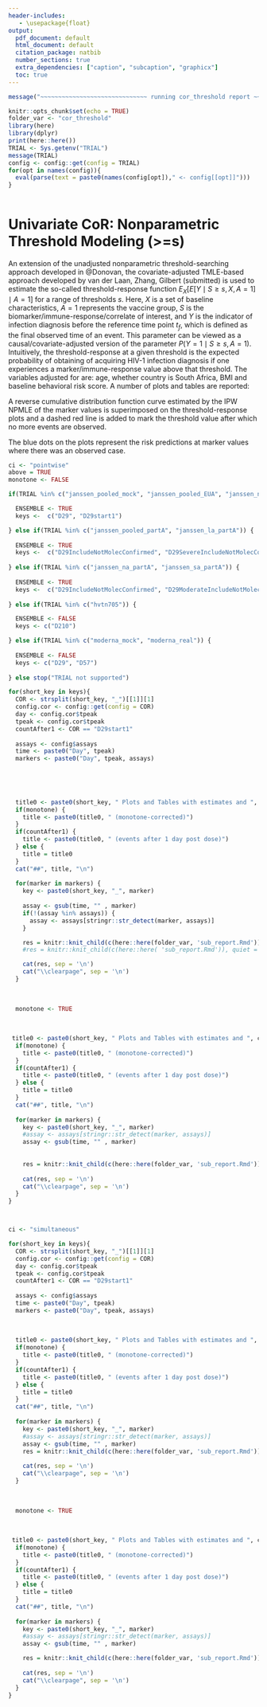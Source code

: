 ```yaml
---
header-includes:
   - \usepackage{float}
output:
  pdf_document: default
  html_document: default
  citation_package: natbib
  number_sections: true
  extra_dependencies: ["caption", "subcaption", "graphicx"]
  toc: true
---
```


```r
message("~~~~~~~~~~~~~~~~~~~~~~~~~~~~~~ running cor_threshold report ~~~~~~~~~~~~~~~~~~~~~~~~~~~~~~~")
```


```r
knitr::opts_chunk$set(echo = TRUE)
folder_var <- "cor_threshold"
library(here)
library(dplyr)
print(here::here())
TRIAL <- Sys.getenv("TRIAL")
message(TRIAL)
config <- config::get(config = TRIAL)
for(opt in names(config)){
  eval(parse(text = paste0(names(config[opt])," <- config[[opt]]")))
}
 
```

# Univariate CoR: Nonparametric Threshold Modeling (>=s)

An extension of the unadjusted nonparametric threshold-searching approach
developed in @Donovan, the covariate-adjusted TMLE-based approach developed by
van der Laan, Zhang, Gilbert (submitted) is used to estimate the so-called
threshold-response function $E_X[ E[Y \mid S \geq s, X, A = 1] \mid A=1]$ for a
range of thresholds $s$. Here, $X$ is a set of baseline characteristics, $A=1$
represents the vaccine group, $S$ is the biomarker/immune-response/correlate of
interest, and $Y$ is the indicator of infection diagnosis before the reference time point
$t_f$, which is defined as the final observed time of an event. This parameter can be viewed as a causal/covariate-adjusted version of
the parameter $P(Y=1 \mid S \geq s, A=1)$. Intuitively, the threshold-response
at a given threshold is the expected probability of obtaining of acquiring HIV-1 infection diagnosis if
one experiences a marker/immune-response value above that threshold. The variables adjusted for are: age, whether country is South Africa, BMI and baseline behavioral risk score. A
number of plots and tables are reported:
\begin{enumerate}
\item A plot and table with risk estimates and point-wise 95\% confidence intervals
\item A plot and table with risk estimates and simultaneous 95\% confidence bands
\item Monotone-corrected versions of 1 and 2.
\end{enumerate}

A reverse cumulative distribution function curve estimated by the IPW NPMLE of
the marker values is superimposed on the threshold-response plots and a dashed
red line is added to mark the threshold value after which no more events are
observed.

The blue dots on the plots represent the risk predictions at marker values where there was an observed case.

 

\newpage

```r
 
ci <- "pointwise"
above = TRUE
monotone <- FALSE

```

```r

if(TRIAL %in% c("janssen_pooled_mock", "janssen_pooled_EUA", "janssen_na_mock", "janssen_na_EUA", "janssen_la_mock", "janssen_la_EUA", "janssen_sa_mock", 'janssen_sa_EUA', "janssen_trial_EUA")) {

  ENSEMBLE <- TRUE
  keys <-  c("D29", "D29start1") 

} else if(TRIAL %in% c("janssen_pooled_partA", "janssen_la_partA")) {
  
  ENSEMBLE <- TRUE
  keys <-  c("D29IncludeNotMolecConfirmed", "D29SevereIncludeNotMolecConfirmed", "D29ModerateIncludeNotMolecConfirmed")
 
} else if(TRIAL %in% c("janssen_na_partA", "janssen_sa_partA")) {
  
  ENSEMBLE <- TRUE
  keys <-  c("D29IncludeNotMolecConfirmed", "D29ModerateIncludeNotMolecConfirmed")
 
} else if(TRIAL %in% c("hvtn705")) {

  ENSEMBLE <- FALSE
  keys <- c("D210") 

} else if(TRIAL %in% c("moderna_mock", "moderna_real")) {
  
  ENSEMBLE <- FALSE
  keys <- c("D29", "D57") 
  
} else stop("TRIAL not supported")

```


```r
 
 
for(short_key in keys){
  COR <- strsplit(short_key, "_")[[1]][1]
  config.cor <- config::get(config = COR)
  day <- config.cor$tpeak
  tpeak <- config.cor$tpeak
  countAfter1 <- COR == "D29start1"
  
  assays <- config$assays
  time <- paste0("Day", tpeak)
  markers <- paste0("Day", tpeak, assays)


  
  
  
  title0 <- paste0(short_key, " Plots and Tables with estimates and ", ci, " confidence intervals"," for day ", day, " markers")
  if(monotone) {
    title <- paste0(title0, " (monotone-corrected)")
  }
  if(countAfter1) {
    title <- paste0(title0, " (events after 1 day post dose)")
  } else {
    title = title0
  }
  cat("##", title, "\n")
   
  for(marker in markers) {
    key <- paste0(short_key, "_", marker)
    
    assay <- gsub(time, "" , marker)
    if(!(assay %in% assays)) {
      assay <- assays[stringr::str_detect(marker, assays)]
    }

    res = knitr::knit_child(c(here::here(folder_var, 'sub_report.Rmd')), quiet = TRUE)
    #res = knitr::knit_child(c(here::here( 'sub_report.Rmd')), quiet = TRUE)

    cat(res, sep = '\n')
    cat("\\clearpage", sep = '\n')
  }
  
   
  
  monotone <- TRUE
  
   
  
 title0 <- paste0(short_key, " Plots and Tables with estimates and ", ci, " confidence intervals"," for day ", day, " markers")
  if(monotone) {
    title <- paste0(title0, " (monotone-corrected)")
  }
  if(countAfter1) {
    title <- paste0(title0, " (events after 1 day post dose)")
  } else {
    title = title0
  }
  cat("##", title, "\n")
   
  for(marker in markers) {
    key <- paste0(short_key, "_", marker)
    #assay <- assays[stringr::str_detect(marker, assays)]
    assay <- gsub(time, "" , marker)
    
    
    res = knitr::knit_child(c(here::here(folder_var, 'sub_report.Rmd')), quiet = TRUE)
    
    cat(res, sep = '\n')
    cat("\\clearpage", sep = '\n')
  }
}




```



```r
ci <- "simultaneous"

for(short_key in keys){
  COR <- strsplit(short_key, "_")[[1]][1]
  config.cor <- config::get(config = COR)
  day <- config.cor$tpeak
  tpeak <- config.cor$tpeak
  countAfter1 <- COR == "D29start1"
  
  assays <- config$assays
  time <- paste0("Day", tpeak)
  markers <- paste0("Day", tpeak, assays)
  
  
  
  title0 <- paste0(short_key, " Plots and Tables with estimates and ", ci, " confidence intervals"," for day ", day, " markers")
  if(monotone) {
    title <- paste0(title0, " (monotone-corrected)")
  }
  if(countAfter1) {
    title <- paste0(title0, " (events after 1 day post dose)")
  } else {
    title = title0
  }
  cat("##", title, "\n")
  
  for(marker in markers) {
    key <- paste0(short_key, "_", marker)
    #assay <- assays[stringr::str_detect(marker, assays)]
    assay <- gsub(time, "" , marker)
    res = knitr::knit_child(c(here::here(folder_var, 'sub_report.Rmd')), quiet = TRUE)
    
    cat(res, sep = '\n')
    cat("\\clearpage", sep = '\n')
  }
  
   
  
  monotone <- TRUE
  
   
  
 title0 <- paste0(short_key, " Plots and Tables with estimates and ", ci, " confidence intervals"," for day ", day, " markers")
  if(monotone) {
    title <- paste0(title0, " (monotone-corrected)")
  }
  if(countAfter1) {
    title <- paste0(title0, " (events after 1 day post dose)")
  } else {
    title = title0
  }
  cat("##", title, "\n")
   
  for(marker in markers) {
    key <- paste0(short_key, "_", marker)
    #assay <- assays[stringr::str_detect(marker, assays)]
    assay <- gsub(time, "" , marker)

    res = knitr::knit_child(c(here::here(folder_var, 'sub_report.Rmd')), quiet = TRUE)
    
    cat(res, sep = '\n')
    cat("\\clearpage", sep = '\n')
  }
}



```




 
